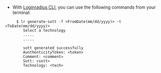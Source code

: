 - With [Loginradius CLI](https://github.com/LoginRadius/lr-cli/), you can use the following commands from your terminal:

```shell
     $ lr generate-sott -f <FromDate(mm/dd/yyyy)> -t <ToDate(mm/dd/yyyy)>
		Select a technology
		.....
		.....

		sott generated successfully
		AunthenticityToken: <token>
		Comment: <comment>
		Sott: <sott>
		Technology: <tech>
```
